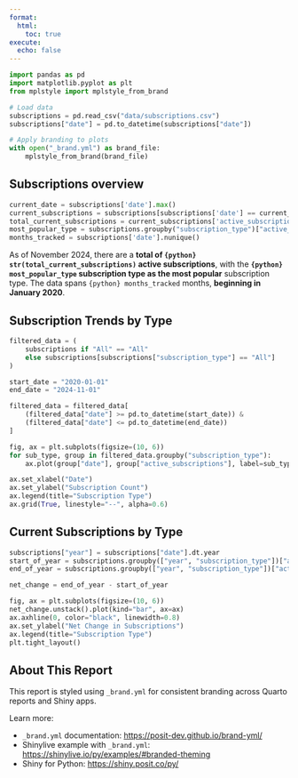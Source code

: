 ```yaml
---
format:
  html:
    toc: true
execute:
  echo: false
---
```


```python
import pandas as pd
import matplotlib.pyplot as plt
from mplstyle import mplstyle_from_brand

# Load data
subscriptions = pd.read_csv("data/subscriptions.csv")
subscriptions["date"] = pd.to_datetime(subscriptions["date"])  

# Apply branding to plots
with open("_brand.yml") as brand_file:
    mplstyle_from_brand(brand_file)
```

## Subscriptions overview

```python
current_date = subscriptions['date'].max()
current_subscriptions = subscriptions[subscriptions['date'] == current_date]
total_current_subscriptions = current_subscriptions['active_subscriptions'].sum()
most_popular_type = subscriptions.groupby("subscription_type")["active_subscriptions"].sum().idxmax()
months_tracked = subscriptions['date'].nunique()
```

As of November 2024, there are a __total of `{python} str(total_current_subscriptions)` active subscriptions__, with the __`{python} most_popular_type` subscription type as the most popular__ subscription type. The data spans `{python} months_tracked` months, __beginning in January 2020__.

## Subscription Trends by Type

```python
filtered_data = (
    subscriptions if "All" == "All"
    else subscriptions[subscriptions["subscription_type"] == "All"]
)

start_date = "2020-01-01"
end_date = "2024-11-01"

filtered_data = filtered_data[
    (filtered_data["date"] >= pd.to_datetime(start_date)) &
    (filtered_data["date"] <= pd.to_datetime(end_date))
]

fig, ax = plt.subplots(figsize=(10, 6))
for sub_type, group in filtered_data.groupby("subscription_type"):
    ax.plot(group["date"], group["active_subscriptions"], label=sub_type)

ax.set_xlabel("Date")
ax.set_ylabel("Subscription Count")
ax.legend(title="Subscription Type")
ax.grid(True, linestyle="--", alpha=0.6)
```

## Current Subscriptions by Type

```python
subscriptions["year"] = subscriptions["date"].dt.year
start_of_year = subscriptions.groupby(["year", "subscription_type"])["active_subscriptions"].first()
end_of_year = subscriptions.groupby(["year", "subscription_type"])["active_subscriptions"].last()

net_change = end_of_year - start_of_year

fig, ax = plt.subplots(figsize=(10, 6))
net_change.unstack().plot(kind="bar", ax=ax)
ax.axhline(0, color="black", linewidth=0.8)
ax.set_ylabel("Net Change in Subscriptions")
ax.legend(title="Subscription Type")
plt.tight_layout()
```

## About This Report

This report is styled using `_brand.yml` for consistent branding across Quarto reports and Shiny apps.

Learn more:

* `_brand.yml` documentation: [https://posit-dev.github.io/brand-yml/](https://posit-dev.github.io/brand-yml/)
* Shinylive example with `_brand.yml`: [https://shinylive.io/py/examples/#branded-theming](https://shinylive.io/py/examples/#branded-theming)
* Shiny for Python: [https://shiny.posit.co/py/](https://shiny.posit.co/py/)